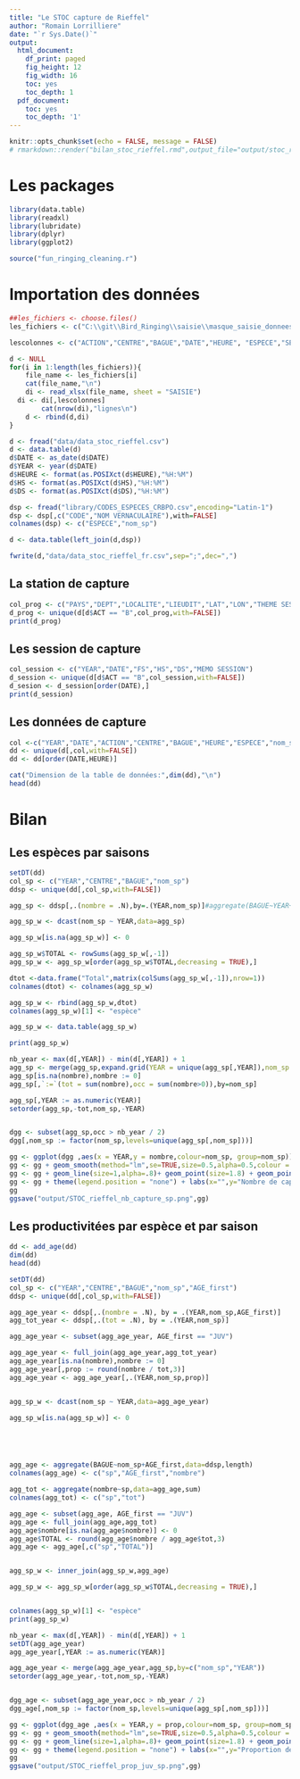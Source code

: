 ```yaml
---
title: "Le STOC capture de Rieffel"
author: "Romain Lorrilliere"
date: "`r Sys.Date()`"
output:
  html_document:
    df_print: paged
    fig_height: 12
    fig_width: 16
    toc: yes
    toc_depth: 1
  pdf_document:
    toc: yes
    toc_depth: '1'
---
```


```r
knitr::opts_chunk$set(echo = FALSE, message = FALSE)
# rmarkdown::render("bilan_stoc_rieffel.rmd",output_file="output/stoc_rieffel")
```
# Les packages

```r
library(data.table)
library(readxl)
library(lubridate)
library(dplyr)
library(ggplot2)

source("fun_ringing_cleaning.r")
```

# Importation des données

```r

##les_fichiers <- choose.files()
les_fichiers <- c("C:\\git\\Bird_Ringing\\saisie\\masque_saisie_donnees_crbpo_v3.118_RL_STOC-Rieffel_2018.xlsx","C:\\git\\Bird_Ringing\\saisie\\masque_saisie_donnees_crbpo_v3.118_RL_STOC-Rieffel_2019.xlsx","C:\\git\\Bird_Ringing\\saisie\\masque_saisie_donnees_crbpo_v3.118_RL_STOC-Rieffel_2020.xlsx","C:\\git\\Bird_Ringing\\saisie\\masque_saisie_donnees_crbpo_v4_8_RL_STOC-Rieffel_2021.xlsx","C:\\git\\Bird_Ringing\\saisie\\masque_saisie_donnees_crbpo_v4_10_RL_STOC-Rieffel_2022.xlsx")

lescolonnes <- c("ACTION","CENTRE","BAGUE","DATE","HEURE", "ESPECE","SEXE","AGE","MEMO SESSION","MEMO","FS","HS","DS","NF","CS","PI","PC","LP","LT","MA","ES","MU","COND REPR","CIRC REPR","PAYS","DEPT","LOCALITE","LIEUDIT","LAT","LON","THEME SESSION","BAGUEUR")

d <- NULL
for(i in 1:length(les_fichiers)){
    file_name <- les_fichiers[i]
    cat(file_name,"\n")
    di <- read_xlsx(file_name, sheet = "SAISIE")
  di <- di[,lescolonnes]
        cat(nrow(di),"lignes\n")
    d <- rbind(d,di)
}

d <- fread("data/data_stoc_rieffel.csv")
d <- data.table(d)
d$DATE <- as_date(d$DATE)
d$YEAR <- year(d$DATE)
d$HEURE <- format(as.POSIXct(d$HEURE),"%H:%M")
d$HS <- format(as.POSIXct(d$HS),"%H:%M")
d$DS <- format(as.POSIXct(d$DS),"%H:%M")

dsp <- fread("library/CODES_ESPECES_CRBPO.csv",encoding="Latin-1")
dsp <- dsp[,c("CODE","NOM VERNACULAIRE"),with=FALSE]
colnames(dsp) <- c("ESPECE","nom_sp")

d <- data.table(left_join(d,dsp))

fwrite(d,"data/data_stoc_rieffel_fr.csv",sep=";",dec=",")
```

## La station de capture

```r
col_prog <- c("PAYS","DEPT","LOCALITE","LIEUDIT","LAT","LON","THEME SESSION","BAGUEUR")
d_prog <- unique(d[d$ACT == "B",col_prog,with=FALSE])
print(d_prog)

```

## Les session de capture

```r

col_session <- c("YEAR","DATE","FS","HS","DS","MEMO SESSION")
d_session <- unique(d[d$ACT == "B",col_session,with=FALSE])
d_sesion <- d_session[order(DATE),]
print(d_session)


```

## Les données de capture


```r
col <-c("YEAR","DATE","ACTION","CENTRE","BAGUE","HEURE","ESPECE","nom_sp","SEXE","AGE","LP","LT","MA","COND REPR","CIRC REPR","MEMO","CS","PC","PI","ES","MU")
dd <- unique(d[,col,with=FALSE])
dd <- dd[order(DATE,HEURE)]

cat("Dimension de la table de données:",dim(dd),"\n")
head(dd)

```



# Bilan

## Les espèces par saisons


```r
setDT(dd)
col_sp <- c("YEAR","CENTRE","BAGUE","nom_sp")
ddsp <- unique(dd[,col_sp,with=FALSE])

agg_sp <- ddsp[,.(nombre = .N),by=.(YEAR,nom_sp)]#aggregate(BAGUE~YEAR+nom_sp,data=ddsp,length)

agg_sp_w <- dcast(nom_sp ~ YEAR,data=agg_sp)

agg_sp_w[is.na(agg_sp_w)] <- 0

agg_sp_w$TOTAL <- rowSums(agg_sp_w[,-1])
agg_sp_w <- agg_sp_w[order(agg_sp_w$TOTAL,decreasing = TRUE),]

dtot <-data.frame("Total",matrix(colSums(agg_sp_w[,-1]),nrow=1))
colnames(dtot) <- colnames(agg_sp_w)

agg_sp_w <- rbind(agg_sp_w,dtot)
colnames(agg_sp_w)[1] <- "espèce"

agg_sp_w <- data.table(agg_sp_w)

print(agg_sp_w)
```


```r
nb_year <- max(d[,YEAR]) - min(d[,YEAR]) + 1
agg_sp <- merge(agg_sp,expand.grid(YEAR = unique(agg_sp[,YEAR]),nom_sp = unique(agg_sp[,nom_sp])),all=TRUE)
agg_sp[is.na(nombre),nombre := 0]
agg_sp[,`:=`(tot = sum(nombre),occ = sum(nombre>0)),by=nom_sp]

agg_sp[,YEAR := as.numeric(YEAR)]
setorder(agg_sp,-tot,nom_sp,-YEAR)


dgg <- subset(agg_sp,occ > nb_year / 2)
dgg[,nom_sp := factor(nom_sp,levels=unique(agg_sp[,nom_sp]))]


```





```r



gg <- ggplot(dgg ,aes(x = YEAR,y = nombre,colour=nom_sp, group=nom_sp)) + facet_wrap(.~nom_sp,scales="free_y")
gg <- gg + geom_smooth(method="lm",se=TRUE,size=0.5,alpha=0.5,colour = "black")
gg <- gg + geom_line(size=1,alpha=.8)+ geom_point(size=1.8) + geom_point(data=dgg[nombre ==0,],size=1.2,colour="white")
gg <- gg + theme(legend.position = "none") + labs(x="",y="Nombre de captures")
gg
ggsave("output/STOC_rieffel_nb_capture_sp.png",gg)

```

## Les productivitées par espèce et par saison


```r
dd <- add_age(dd)
dim(dd)
head(dd)

setDT(dd)
col_sp <- c("YEAR","CENTRE","BAGUE","nom_sp","AGE_first")
ddsp <- unique(dd[,col_sp,with=FALSE])

agg_age_year <- ddsp[,.(nombre = .N), by = .(YEAR,nom_sp,AGE_first)]
agg_tot_year <- ddsp[,.(tot = .N), by = .(YEAR,nom_sp)]

agg_age_year <- subset(agg_age_year, AGE_first == "JUV")

agg_age_year <- full_join(agg_age_year,agg_tot_year)
agg_age_year[is.na(nombre),nombre := 0]
agg_age_year[,prop := round(nombre / tot,3)]
agg_age_year <- agg_age_year[,.(YEAR,nom_sp,prop)]


agg_sp_w <- dcast(nom_sp ~ YEAR,data=agg_age_year) 

agg_sp_w[is.na(agg_sp_w)] <- 0





agg_age <- aggregate(BAGUE~nom_sp+AGE_first,data=ddsp,length)
colnames(agg_age) <- c("sp","AGE_first","nombre")

agg_tot <- aggregate(nombre~sp,data=agg_age,sum)
colnames(agg_tot) <- c("sp","tot")

agg_age <- subset(agg_age, AGE_first == "JUV")
agg_age <- full_join(agg_age,agg_tot)
agg_age$nombre[is.na(agg_age$nombre)] <- 0
agg_age$TOTAL <- round(agg_age$nombre / agg_age$tot,3)
agg_age <- agg_age[,c("sp","TOTAL")]


agg_sp_w <- inner_join(agg_sp_w,agg_age)

agg_sp_w <- agg_sp_w[order(agg_sp_w$TOTAL,decreasing = TRUE),]


colnames(agg_sp_w)[1] <- "espèce"
print(agg_sp_w)


```




```r
nb_year <- max(d[,YEAR]) - min(d[,YEAR]) + 1
setDT(agg_age_year)
agg_age_year[,YEAR := as.numeric(YEAR)]

agg_age_year <- merge(agg_age_year,agg_sp,by=c("nom_sp","YEAR"))
setorder(agg_age_year,-tot,nom_sp,-YEAR)


dgg_age <- subset(agg_age_year,occ > nb_year / 2)
dgg_age[,nom_sp := factor(nom_sp,levels=unique(agg_sp[,nom_sp]))]


```





```r



gg <- ggplot(dgg_age ,aes(x = YEAR,y = prop,colour=nom_sp, group=nom_sp)) + facet_wrap(.~nom_sp,scales="free_y")
gg <- gg + geom_smooth(method="lm",se=TRUE,size=0.5,alpha=0.5,colour = "black")
gg <- gg + geom_line(size=1,alpha=.8)+ geom_point(size=1.8) + geom_point(data=dgg_age[nombre ==0,],size=1.2,colour="white")
gg <- gg + theme(legend.position = "none") + labs(x="",y="Proportion de jeune")
gg
ggsave("output/STOC_rieffel_prop_juv_sp.png",gg)

```
